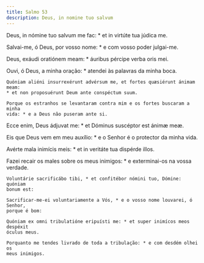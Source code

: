 ```yaml
---
title: Salmo 53
description: Deus, in nomine tuo salvum
---
```


<div class="side-by-side not-content">

Deus, in nómine tuo salvum me fac: * et in virtúte tua júdica me.

Salvai-me, ó Deus, por vosso nome: * e com vosso poder julgai-me.

Deus, exáudi oratiónem meam: * áuribus pércipe verba oris mei.

  <span>
    Ouvi, ó Deus, a minha oração: * atendei às palavras da minha boca.

    Quóniam aliéni insurrexérunt advérsum me, et fortes quæsiérunt ánimam meam:
    * et non proposuérunt Deum ante conspéctum suum.

    Porque os estranhos se levantaram contra mim e os fortes buscaram a minha
    vida: * e a Deus não puseram ante si.
  </span>

Ecce enim, Deus ádjuvat me: * et Dóminus suscéptor est ánimæ meæ.

  <span>
    Eis que Deus vem em meu auxílio: * e o Senhor é o protector da minha vida.
  </span>

Avérte mala inimícis meis: * et in veritáte tua dispérde illos.

  <span>
    Fazei recair os males sobre os meus inimigos: * e exterminai-os na vossa
    verdade.

    Voluntárie sacrificábo tibi, * et confitébor nómini tuo, Dómine: quóniam
    bonum est:

    Sacrificar-me-ei voluntariamente a Vós, * e o vosso nome louvarei, ó Senhor,
    porque é bom:

    Quóniam ex omni tribulatióne eripuísti me: * et super inimícos meos despéxit
    óculus meus.

    Porquanto me tendes livrado de toda a tribulação: * e com desdém olhei os
    meus inimigos.

</div>
